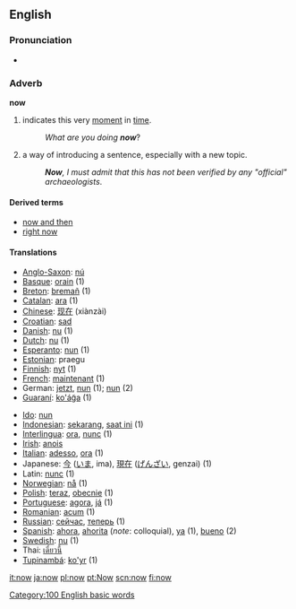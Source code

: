 ==English==

{{rank|only|like|little|77|now|then|A|should}}

===Pronunciation===
*{{audio|en-us-now.ogg|Audio (US)}}

===Adverb===
'''now'''

# indicates this very [[moment]] in [[time]].
#:''What are you doing '''now'''''?
# a way of introducing a sentence, especially with a new topic.
#:'''''Now''', I must admit that this has not been verified by any "official" archaeologists''.

====Derived terms====
*[[now and then]]
*[[right now]]

====Translations====
{{top}}
*[[Anglo-Saxon]]: [[nú]]
*[[Basque]]: [[orain]] (1)
*[[Breton]]: [[bremañ]] (1)
*[[Catalan]]: [[ara]] (1)
*[[Chinese]]: [[现在]] (xiànzài)
*[[Croatian]]: [[:hr:sad|sad]]
*[[Danish]]: [[nu]] (1)
*[[Dutch]]: [[nu]] (1)
*[[Esperanto]]: [[nun]] (1)
*[[Estonian]]: praegu
*[[Finnish]]: [[nyt]] (1)
*[[French]]: [[maintenant]] (1)
*German: [[jetzt]], [[nun]] (1); [[nun]] (2)
*[[Guaraní]]: [[ko'ág̃a]] (1)
{{mid}}
*[[Ido]]: [[nun]]
*[[Indonesian]]: [[sekarang]], [[saat ini]] (1)
*[[Interlingua]]: [[ora]], [[nunc]] (1)
*[[Irish]]: [[anois]]
*[[Italian]]: [[adesso]], [[ora]] (1)
*Japanese: [[今]] ([[いま]], ima), [[現在]] ([[げんざい]], genzai) (1)
*Latin: [[nunc]] (1)
*[[Norwegian]]: [[nå]] (1)
*[[Polish]]: [[teraz]], [[obecnie]] (1)
*[[Portuguese]]: [[agora]], [[já]] (1)
*[[Romanian]]: [[acum]] (1)
*[[Russian]]: [[сейчас]], [[теперь]] (1)
*[[Spanish]]: [[ahora]], [[ahorita]] (''note'': colloquial), [[ya]] (1), [[bueno]] (2)
*[[Swedish]]: [[nu]] (1)
*Thai: [[เดี๋ยวนี้]]
*[[Tupinambá]]: [[ko'yr]] (1)
{{bottom}}

[[Category:100 English basic words]]

[[it:now]]
[[ja:now]]
[[pl:now]]
[[pt:Now]]
[[scn:now]]
[[fi:now]]